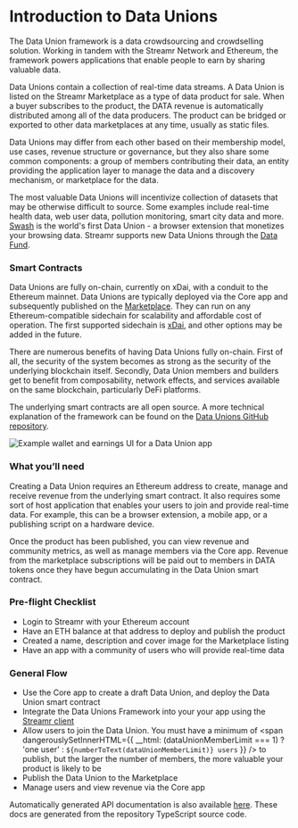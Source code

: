 



# Introduction to Data Unions

The Data Union framework is a data crowdsourcing and crowdselling solution. Working in tandem with the Streamr Network and Ethereum, the framework powers applications that enable people to earn by sharing valuable data.

Data Unions contain a collection of real-time <Link to={docsLinks.streams}>data streams</Link>. A Data Union is listed on the Streamr Marketplace as a type of data product for sale. When a buyer subscribes to the product, the DATA revenue is automatically distributed among all of the data producers. The product can be bridged or exported to other data marketplaces at any time, usually as static files.

Data Unions may differ from each other based on their membership model, use cases, revenue structure or governance, but they also share some common components: a group of members contributing their data, an entity providing the application layer to manage the data and a discovery mechanism, or marketplace for the data.

The most valuable Data Unions will incentivize collection of datasets that may be otherwise difficult to source. Some examples include real-time health data, web user data, pollution monitoring, smart city data and more. <a href="https://swashapp.io/" target="_blank" rel="noopener noreferrer">Swash</a> is the world's first Data Union - a browser extension that monetizes your browsing data. Streamr supports new Data Unions through the <a href="https://streamr.network/fund/" target="_blank" rel="noopener noreferrer">Data Fund</a>.

### Smart Contracts

Data Unions are fully on-chain, currently on xDai, with a conduit to the Ethereum mainnet. Data Unions are typically deployed via the Core app and subsequently published on the <a href="https://streamr.network/marketplace" target="_blank" rel="noopener noreferrer">Marketplace</a>. They can run on any Ethereum-compatible sidechain for scalability and affordable cost of operation. The first supported sidechain is <a href="https://www.xdaichain.com" target="_blank" rel="noopener noreferrer">xDai</a>, and other options may be added in the future.

There are numerous benefits of having Data Unions fully on-chain. First of all, the security of the system becomes as strong as the security of the underlying blockchain itself. Secondly, Data Union members and builders get to benefit from composability, network effects, and services available on the same blockchain, particularly DeFi platforms.

The underlying smart contracts are all open source. A more technical explanation of the framework can be found on the <a href="https://github.com/streamr-dev/data-union-solidity" target="_blank" rel="noopener noreferrer">Data Unions GitHub repository</a>.

<Image
    lightbox
    mobileSrc={RevenueAndDataMobile2x}
    src={RevenueAndData}
    highResSrc={RevenueAndData2x}
    alt="Example wallet and earnings UI for a Data Union app"
    figCaption="Example wallet and earnings UI for a Data Union app"
/>

### What you’ll need

Creating a Data Union requires an Ethereum address to create, manage and receive revenue from the underlying smart contract. It also requires some sort of host application that enables your users to join and provide real-time data. For example, this can be a browser extension, a mobile app, or a publishing script on a hardware device.

Once the product has been published, you can view revenue and community metrics, as well as manage members via the Core app. Revenue from the marketplace subscriptions will be paid out to members in DATA tokens once they have begun accumulating in the Data Union smart contract.

### Pre-flight Checklist

<div className={docsStyles.checklist}>

-   Login to Streamr with your Ethereum account
-   Have an ETH balance at that address to deploy and publish the product
-   Created a name, description and cover image for the Marketplace listing
-   Have an app with a community of users who will provide real-time data

</div>

### General Flow

-   Use the Core app to create a draft Data Union, and deploy the Data Union smart contract
-   Integrate the Data Unions Framework into your your app using the <a href="https://github.com/streamr-dev/network-monorepo/tree/main/packages/client" target="_blank" rel="noopener noreferrer">Streamr client</a>
-   Allow users to join the Data Union. You must have a minimum of <span dangerouslySetInnerHTML={{
        __html: (dataUnionMemberLimit === 1) ? 'one user' : `${numberToText(dataUnionMemberLimit)} users`
    }} /> to publish, but the larger the number of members, the more valuable your product is likely to be
-   Publish the Data Union to the Marketplace
-   Manage users and view revenue via the Core app

Automatically generated API documentation is also available <a href="https://github.com/streamr-dev/network-monorepo" target="_blank" rel="noopener noreferrer">here</a>. These docs are generated from the repository TypeScript source code.
